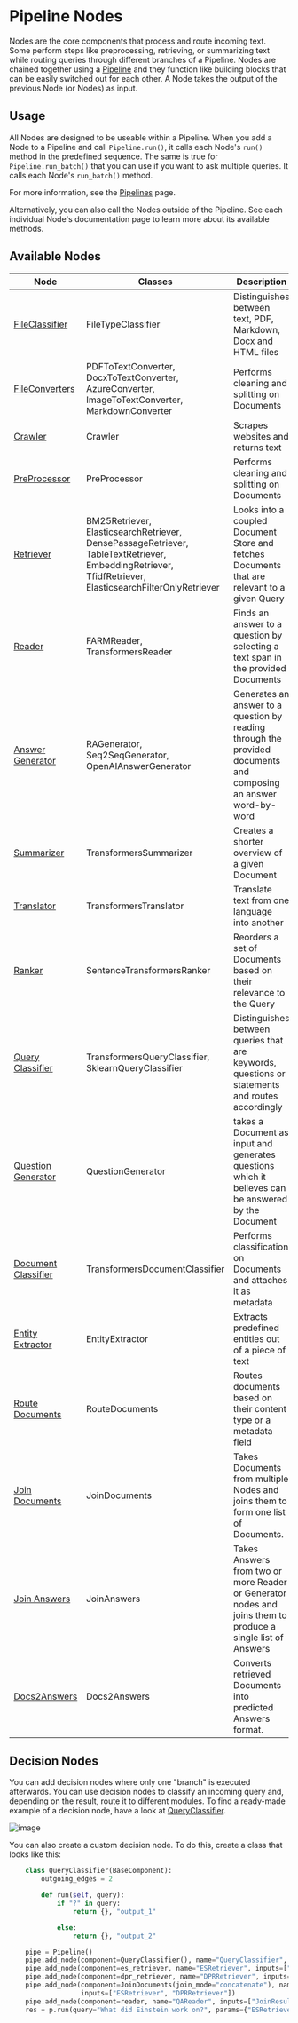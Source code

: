 # Pipeline Nodes

Nodes are the core components that process and route incoming text.
Some perform steps like preprocessing, retrieving, or summarizing text
while routing queries through different branches of a Pipeline.
Nodes are chained together using a [Pipeline](/components/v1.7.0/pipelines)
and they function like building blocks that can be easily switched out for each other.
A Node takes the output of the previous Node (or Nodes) as input.

## Usage

All Nodes are designed to be useable within a Pipeline.
When you add a Node to a Pipeline and call `Pipeline.run()`, it calls each Node's `run()` method in the predefined sequence.
The same is true for `Pipeline.run_batch()` that you can use if you want to ask multiple queries. It calls each Node's `run_batch()` method. 

For more information, see the [Pipelines](/components/v1.7.0/pipelines) page.

Alternatively, you can also call the Nodes outside of the Pipeline.
See each individual Node's documentation page to learn more about its available methods.

## Available Nodes

| Node | Classes | Description   |
|-------------|-----------------------------------------------------------------|---|
| [FileClassifier](/pipeline_nodes/v1.7.0/file-classifier)      | FileTypeClassifier | Distinguishes between text, PDF, Markdown, Docx and HTML files |
| [FileConverters](/pipeline_nodes/v1.7.0/file-converters)      | PDFToTextConverter, DocxToTextConverter, AzureConverter, ImageToTextConverter, MarkdownConverter | Performs cleaning and splitting on Documents   |
| [Crawler](/pipeline_nodes/v1.7.0/crawler)      | Crawler | Scrapes websites and returns text  |
| [PreProcessor](/pipeline_nodes/v1.7.0/preprocessor)      | PreProcessor                                 | Performs cleaning and splitting on Documents   |
| [Retriever](/pipeline_nodes/v1.7.0/retriever)       | BM25Retriever, ElasticsearchRetriever, DensePassageRetriever, TableTextRetriever, EmbeddingRetriever, TfidfRetriever, ElasticsearchFilterOnlyRetriever  | Looks into a coupled Document Store and fetches Documents that are relevant to a given Query  |
| [Reader](/pipeline_nodes/v1.7.0/reader)      | FARMReader, TransformersReader                      |  Finds an answer to a question by selecting a text span in the provided Documents |
| [Answer Generator](/pipeline_nodes/v1.7.0/answer-generator)      | RAGenerator, Seq2SeqGenerator, OpenAIAnswerGenerator  |  Generates an answer to a question by reading through the provided documents and composing an answer word-by-word |
| [Summarizer](/pipeline_nodes/v1.7.0/summarizer)      | TransformersSummarizer  |  Creates a shorter overview of a given Document |
| [Translator](/pipeline_nodes/v1.7.0/translator)      | TransformersTranslator  |  Translate text from one language into another |
| [Ranker](/pipeline_nodes/v1.7.0/ranker)      | SentenceTransformersRanker  |  Reorders a set of Documents based on their relevance to the Query |
| [Query Classifier](/pipeline_nodes/v1.7.0/query-classifier)      | TransformersQueryClassifier, SklearnQueryClassifier  |  Distinguishes between queries that are keywords, questions or statements and routes accordingly |
| [Question Generator](/pipeline_nodes/v1.7.0/question-generator)      | QuestionGenerator  | takes a Document as input and generates questions which it believes can be answered by the Document |
| [Document Classifier](/pipeline_nodes/v1.7.0/document-classifier)      | TransformersDocumentClassifier  |  Performs classification on Documents and attaches it as metadata |
| [Entity Extractor](/pipeline_nodes/v1.7.0/entity-extractor)      | EntityExtractor  |  Extracts predefined entities out of a piece of text |
| [Route Documents](/pipeline_nodes/v1.7.0/route-documents)      | RouteDocuments  |  Routes documents based on their content type or a metadata field  |
| [Join Documents](/pipeline_nodes/v1.7.0/join-documents)      | JoinDocuments  |  Takes Documents from multiple Nodes and joins them to form one list of Documents. |
| [Join Answers](/pipeline_nodes/v1.7.0/join-answers)      | JoinAnswers  |  Takes Answers from two or more Reader or Generator nodes and joins them to produce a single list of Answers |
| [Docs2Answers](/pipeline_nodes/v1.7.0/docs2answers)      | Docs2Answers  |  Converts retrieved Documents into predicted Answers format. |

## Decision Nodes

You can add decision nodes where only one "branch" is executed afterwards.
You can use decision nodes to classify an incoming query and, depending on the result, route it to different modules.
To find a ready-made example of a decision node, have a look at [QueryClassifier](/pipeline_nodes/v1.7.0/query-classifier).

![image](https://user-images.githubusercontent.com/1563902/102452199-41229b80-403a-11eb-9365-7038697e7c3e.png)

You can also create a custom decision node. To do this, create a class that looks like this:

```python
    class QueryClassifier(BaseComponent):
        outgoing_edges = 2

        def run(self, query):
            if "?" in query:
                return {}, "output_1"

            else:
                return {}, "output_2"

    pipe = Pipeline()
    pipe.add_node(component=QueryClassifier(), name="QueryClassifier", inputs=["Query"])
    pipe.add_node(component=es_retriever, name="ESRetriever", inputs=["QueryClassifier.output_1"])
    pipe.add_node(component=dpr_retriever, name="DPRRetriever", inputs=["QueryClassifier.output_2"])
    pipe.add_node(component=JoinDocuments(join_mode="concatenate"), name="JoinResults",
                  inputs=["ESRetriever", "DPRRetriever"])
    pipe.add_node(component=reader, name="QAReader", inputs=["JoinResults"])
    res = p.run(query="What did Einstein work on?", params={"ESRetriever": {"top_k": 1}, "DPRRetriever": {"top_k": 3}})
```

<div style={{ marginBottom: "3rem" }} />
